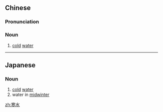 ==Chinese==
{{zh-forms}}

===Pronunciation===
{{zh-pron
|m=hánshuǐ
|cat=n
}}

===Noun===
{{zh-noun}}

# [[cold]] [[water]]

----

==Japanese==
{{ja-kanjitab|かん|すい|yomi=on}}

===Noun===
{{ja-noun|かんすい}}

# [[cold]] [[water]]
# water in [[midwinter]]

[[zh:寒水]]